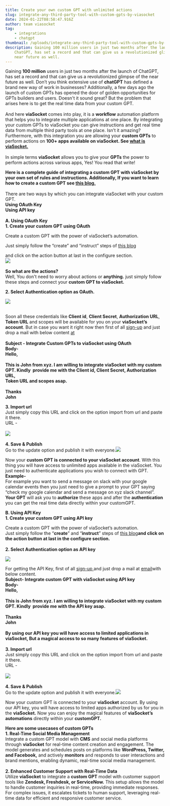 ```yaml
---
title: Create your own custom GPT with unlimited actions
slug: integrate-any-third-party-tool-with-custom-gpts-by-viasocket
date: 2024-01-22T08:58:47.916Z
author: team viasocket
tag:
    - integrations
    - chatgpt
thumbnail: /uploads/integrate-any-third-party-tool-with-custom-gpts-by-viasocket.jpg
description: Gaining 100 million users in just two months after the launch of
    ChatGPT, has set a record and that can give us a revolutionized glimpse of the
    near future as well.
---
```


Gaining **100 million** users in just two months after the launch of ChatGPT, has set a record and that can give us a revolutionized glimpse of the near future as well. Don’t you think extensive use of **chatGPT** has defined a brand new way of work in businesses? Additionally, a few days ago the launch of custom GPTs has opened the door of golden opportunities for GPTs builders and users. Doesn't it sound great? But the problem that arises here is to get the real time data from your custom GPT.\
\
And here **viaSocket** comes into play, it is a **workflow** automation platform that helps you to integrate multiple applications at one place. By integrating your custom GPTs to viaSocket you can give instructions and get real time data from multiple third party tools at one place. Isn’t it amazing? Furthermore, with this integration you are allowing your **custom GPTs** to perform actions on **100+ apps available on viaSocket. See [what is viaSocket.](https://viasocket.com/blog/what-is-viasocket)**\
\
In simple terms **viaSocket** allows you to give your **GPTs** the power to perform actions across various apps, Yes! You read that write!

**Here is a complete guide of integrating a custom GPT with viaSocket by your own set of rules and instructions. Additionally, If you want to learn how to create a custom GPT see [this blog.](https://viasocket.com/blog/slug)**\
\
There are two ways by which you can integrate viaSocket with your custom GPT.\
 **Using OAuth Key** \
 **Using API key**  \
\
**A. Using OAuth Key** \
**1. Create your custom GPT using OAuth**

Create a custom GPT with the power of viaSocket’s automation.

Just simply follow the “create” and “instruct” steps of [this blog](https://viasocket.com/blog/how-to-create-a-custom-gpt)

and click on the action button at last in the configure section.\
![](https://lh7-us.googleusercontent.com/5YPLEHIeZcoZX_OLLo2m5-faIBFnqaXmGXUGCR6qQeLaACyQ_B2iMJWLJL9zJE6cZjVQgYiCdkP8XeKQrVFHhUmvQSUsqqua550pzg31ipDgg6DT2X5gBPH0G8oi7fg85aEalpKnmFE7utu-Xt2T-eFBChe3rCMe4WA7usc1SIkD0VNhwdXbzcGeZWzwPA)\
\
**So what are the actions?**\
Well, You don't need to worry about actions or **anything.** just simply follow these steps and connect your **custom GPT to viaSocket.**

**2. Select Authentication option as OAuth.**

![](/uploads/untitled-design-15-.gif)

\
Soon all these credentials like **Client id**, **Client Secret**, **Authorization URL**, **Token URL** and scopes will be available for you on your **viaSocket’s account**. But in case you want it right now then first of all [sign-up](https://viasocket.com/) and just drop a mail with below content [at](support@viasocket.com)\
\
**Subject - Integrate Custom GPTs to viaSocket using OAuth**\
**Body-** \
**Hello,**\
\
**This is John from xyz. I am willing to integrate viaSocket with my custom GPT. Kindly  provide me with the Client id, Client Secret, Authorization URL,**\
**Token URL and scopes asap.**\
\
**Thanks**\
**John**

**3. Import url**\
Just simply copy this URL and click on the option import from url and paste it there.\
URL -\
\
![](https://lh7-us.googleusercontent.com/8dgIyyP1I-Ir7l92gTLoiLlAWqANl6gKe8eTZc39Sb38-18blTybMYhAolfCvVEpIBtDOJXdzi2NSViAagpsqgV_CcutLy9qHXZ8ddfYzXGLGcZPLk4znIgcJRFJoF0yk6_jlYhqCPoOq5NjTQ7D1JIPXLnYpGeSFL2amzuL4cv6ylqbm16yjbzNRYwd4g)\
\
**4. Save & Publish**\
Go to the update option and publish it with everyone.![](https://lh7-us.googleusercontent.com/vM4O3LiKwRCXOxV2GhIc7Pyebcu7nCP9ZrjxFqKD54tetBHvidxx_bRoqTkkTqfMZOu37jk-nVvwB0h_IIDHIalfjUklvRTdJLgqqDCk0xS9XZAyf6KavjjCMvZsVg1faupQ0hP6SLAB1plxarXWulV24qXRxlPZSiJkaUGDxzh2vdoEcLzucUPe74lixg)

Now your **custom GPT is connected to your viaSocket account**. With this thing you will have access to unlimited apps available in the viaSocket. You just need to authenticate applications you wish to connect with GPT.\
**Example-**\
For example you want to send a message on slack with your google calendar events then you just need to give a prompt to your GPT saying “check my google calendar and send a message on xyz slack channel”. **Your GPT** will ask you to **authorize** these apps and after the **authentication** you can get the real time data directly within your customGPT.

**B. Using API Key** \
**1. Create your custom GPT using API key**

Create a custom GPT with the power of viaSocket’s automation.\
Just simply follow the “**create**” and “**instruct**” steps of [this blog](https://viasocket.com/blog/how-to-create-a-custom-gpt)[](https://viasocket.com/blog/how-to-create-a-custom-gpt)**and click on the action button at last in the configure section.**\
\
**2. Select Authentication option as API key**

![](/uploads/untitled-design-18-.gif)

For getting the API Key, first of all [sign-up ](https://viasocket.com/)and just drop a mail at [email](support@viasocket.com)with below content.\
**Subject- Integrate custom GPT with viaSocket using API key**\
**Body-**\
**Hello,**\
\
**This is John from xyz. I am willing to integrate viaSocket with my custom GPT. Kindly  provide me with the API key asap.**\
\
**Thanks**\
**John**\
\
**By using our API key you will have access to limited applications in viaSocket, But a magical access to so many features of viaSocket.**\
\
**3. Import url** \
Just simply copy this URL and click on the option import from url and paste it there.\
URL -\
\
![](https://lh7-us.googleusercontent.com/4x27atGeKkv2sjwCeSoqB2WXxMB4uZxVVTTUVA6OBO4hpeddL2D_O5sAI9gBi3mBh_31ln3whoGAvDLVTuEiKxfnOlmbZC9-RVp6EFpipRERJXRXDTqUbdKTAUY5HAGat2KxYJ8kxOltu4E-5UzYrgw3Al-G8aWAzwLTJEBLF_EDEm1H2rgaJIJFepKTJg)\
\
**4. Save & Publish** \
Go to the update option and publish it with everyone.![](https://lh7-us.googleusercontent.com/IqLc1dSOi0iqn5--U-ar-JWrqe3aRanlWiGZ0PFhKtV0u5gFPomzRU_KKsAphmMHIUGpONLFWeQ4RM9Il0stOlq-Sm2lVwZaaXQO15Is2uNmF1uhmtNK074m1_Z3HA94fFI6zWgxZXlJpo7sgB0zaya0bNHz4P30u22MFlG1ZBfP2hfHEb3uPj_3pYDoKA)

Now your custom GPT is connected to your **viaSocket** account. By using our API key, you will have access to limited apps authorized by us for you in the **viaSocket.** Now you can enjoy the magical features of **viaSocket’s automations** directly within your **customGPT.**

**H﻿ere are some usecases of custom GPTs** \
**1. Real-Time Social Media Management**\
Integrate a custom GPT model with **CMS** and social media platforms through **viaSocket** for real-time content creation and engagement. The model generates and schedules posts on platforms like **WordPress, Twitter, and Facebook,** and actively **monitors** and responds to user interactions and brand mentions, enabling dynamic, real-time social media management.\
\
**2. Enhanced Customer Support with Real-Time Data**\
Utilize **viaSocket** to integrate a **custom GPT** model with customer support tools like **Zendesk, Freshdesk, or ServiceNow.** This setup allows the model to handle customer inquiries in real-time, providing immediate responses. For complex issues, it escalates tickets to human support, leveraging real-time data for efficient and responsive customer service.
